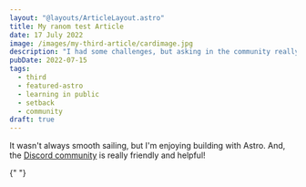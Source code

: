 ```yaml
---
layout: "@layouts/ArticleLayout.astro"
title: My ranom test Article
date: 17 July 2022
image: /images/my-third-article/cardimage.jpg
description: "I had some challenges, but asking in the community really helped!"
pubDate: 2022-07-15
tags:
  - third
  - featured-astro
  - learning in public
  - setback
  - community
draft: true
---
```


It wasn't always smooth sailing, but I'm enjoying building with Astro. And, the [Discord community](https://astro.build/chat) is really friendly and helpful!

{" "}
